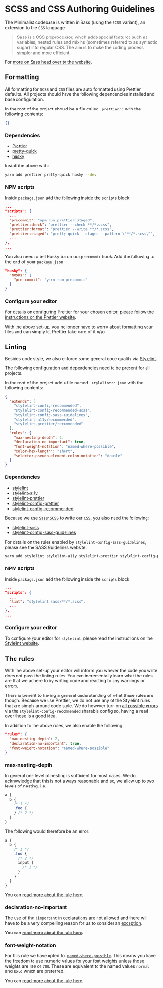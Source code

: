 
<Meta title="Docs|SCSS Authoring Guidelines" />

# SCSS and CSS Authoring Guidelines

The Minimalist codebase is written in Sass (using the `SCSS` variant), an extension to the `CSS` language.

> Sass is a CSS preprocessor, which adds special features such as variables, nested rules and mixins (sometimes referred to as syntactic sugar) into regular CSS. The aim is to make the coding process simpler and more efficient.

For [more on Sass head over to the website](https://sass-lang.com/).

## Formatting

All formatting for `SCSS` and `CSS` files are auto formatted using [Prettier](https://prettier.io) defaults.
All projects should have the following dependencies installed and base configuration.

In the root of the project should be a file called `.prettierrc` with the following contents:

```json
{}
```

### Dependencies

- [Prettier](https://www.npmjs.com/package/prettier)
- [pretty-quick](https://www.npmjs.com/package/pretty-quick)
- [husky](https://www.npmjs.com/package/husky)

Install the above with:

```bash
yarn add prettier pretty-quick husky --dev
```

### NPM scripts

Inside `package.json` add the following inside the `scripts` block:

```json
...
"scripts": {
  ...
  "precommit": "npm run prettier:staged",
  "prettier:check": "prettier --check **/*.scss",
  "prettier:format": "prettier --write **/*.scss",
  "prettier:staged": "pretty-quick --staged --pattern \"**/*.scss\"",
  ...
},
...
```

You also need to tell Husky to run our `precommit` hook. Add the following to the end of your `package.json`

```json
"husky": {
  "hooks": {
    "pre-commit": "yarn run precommit"
  }
}
```

### Configure your editor

For details on configuring Prettier for your chosen editor, please follow
the [instructions on the Prettier website](https://prettier.io/docs/en/editors.html).

With the above set-up, you no longer have to worry about formatting your files and
can simply let Prettier take care of it o/\o

## Linting

Besides code style, we also enforce some general code quality via [Stylelint](https://stylelint.io/).

The following configuration and dependencies need to be present for all projects.

In the root of the project add a file named `.stylelintrc.json` with the following contents:

```json
{
  "extends": [
    "stylelint-config-recommended",
    "stylelint-config-recommended-scss",
    "stylelint-config-sass-guidelines",
    "stylelint-a11y/recommended",
    "stylelint-prettier/recommended"
  ],
  "rules": {
    "max-nesting-depth": 2,
    "declaration-no-important": true,
    "font-weight-notation": "named-where-possible",
    "color-hex-length": "short",
    "selector-pseudo-element-colon-notation": "double"
  }
}
```

### Dependencies

- [stylelint](https://www.npmjs.com/package/stylelint)
- [stylelint-a11y](https://www.npmjs.com/package/stylelint-a11y)
- [stylelint-prettier](https://www.npmjs.com/package/stylelint-prettier)
- [stylelint-config-prettier](https://www.npmjs.com/package/stylelint-config-prettier)
- [stylelint-config-recommended](https://www.npmjs.com/package/stylelint-config-recommended)

Because we use [`Sass\SCSS`](https://sass-lang.com/) to write our `CSS`, you also need the following:

- [stylelint-scss](https://www.npmjs.com/package/stylelint-scss)
- [stylelint-config-sass-guidelines](https://www.npmjs.com/package/stylelint-config-sass-guidelines)

For details on the rules enabled by `stylelint-config-sass-guidelines`, please see the [SASS Guidelines website](https://sass-guidelin.es/).

```bash
yarn add stylelint stylelint-a11y stylelint-prettier stylelint-config-prettier stylelint-config-recommended stylelint-scss stylelint-config-sass-guidelines --dev
```

### NPM scripts

Inside `package.json` add the following inside the `scripts` block:

```json
...
"scripts": {
  ...
  "lint": "stylelint sass/**/*.scss",
  ...
},
...
```

### Configure your editor

To configure your editor for `stylelint`, please [read the instructions on the Stylelint website](https://stylelint.io/user-guide/integrations/editor).

## The rules

With the above set-up your editor will inform you whever the code you write does not pass the linting rules. You can incrementally learn what the rules are that we adhere to by writing code and reacting to any warnings or errors.

There is benefit to having a general understanding of what these rules are though.
Because we use Prettier, we do not use any of the Stylelint rules that are simply
around code style. We do however turn on [all possible errors](https://stylelint.io/user-guide/rules/list#possible-errors) via the `stylelint-config-recommended` sharable config so, having a read over those is a good idea.

In addition to the above rules, we also enable the following:

```json
"rules": {
  "max-nesting-depth": 2,
  "declaration-no-important": true,
  "font-weight-notation": "named-where-possible"
}
```

### max-nesting-depth

In general one level of nesting is sufficient for most cases. We do acknowledge that this is not always reasonable and so, we allow up to two levels of nesting. i.e.

```css
a {
  b {
    /* 1 */
    .foo {
    } /* 2 */
  }
}
```

The following would therefore be an error:

```css
a {
  b {
    /* 1 */
    .foo {
      /* 2 */
      input {
        /* 3 */
      }
    }
  }
}
```

You can [read more about the rule here](https://stylelint.io/user-guide/rules/max-nesting-depth).

### declaration-no-important

The use of the `!important` in declarations are not allowed and there will have to be a very compelling reason for us to consider an [exception](https://stylelint.io/user-guide/ignore-code).

You can [read more about the rule here](https://stylelint.io/user-guide/rules/declaration-no-important).

### font-weight-notation

For this rule we have opted for [`named-where-possible`](https://stylelint.io/user-guide/rules/font-weight-notation#named-where-possible). This means you have the freedom to use numeric values for your font weights unless those weights are `400` or `700`. These are equivalent to the named values `normal` and `bold` which are preferred.

You can [read more about the rule here](https://stylelint.io/user-guide/rules/font-weight-notation).
